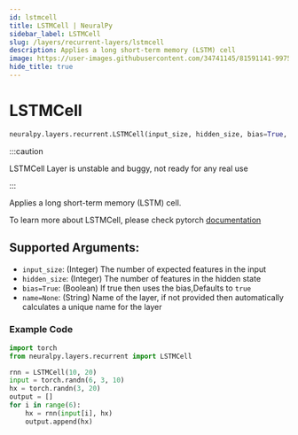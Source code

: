 ```yaml
---
id: lstmcell
title: LSTMCell | NeuralPy
sidebar_label: LSTMCell
slug: /layers/recurrent-layers/lstmcell
description: Applies a long short-term memory (LSTM) cell
image: https://user-images.githubusercontent.com/34741145/81591141-99752900-93d9-11ea-9ef6-cc2c68daaa19.png
hide_title: true
---
```


# LSTMCell

```python
neuralpy.layers.recurrent.LSTMCell(input_size, hidden_size, bias=True, name=None)
```

:::caution

LSTMCell Layer is unstable and buggy, not ready for any real use

:::

Applies a long short-term memory (LSTM) cell.

To learn more about LSTMCell, please check pytorch [documentation](https://pytorch.org/docs/stable/nn.html#lstmcell)

## Supported Arguments:

- `input_size`: (Integer) The number of expected features in the input
- `hidden_size`: (Integer) The number of features in the hidden state
- `bias=True`: (Boolean) If true then uses the bias,Defaults to `true`
- `name=None`: (String) Name of the layer, if not provided then automatically calculates a unique name for the layer

### Example Code

```python
import torch
from neuralpy.layers.recurrent import LSTMCell

rnn = LSTMCell(10, 20)
input = torch.randn(6, 3, 10)
hx = torch.randn(3, 20)
output = []
for i in range(6):
    hx = rnn(input[i], hx)
    output.append(hx)
```
